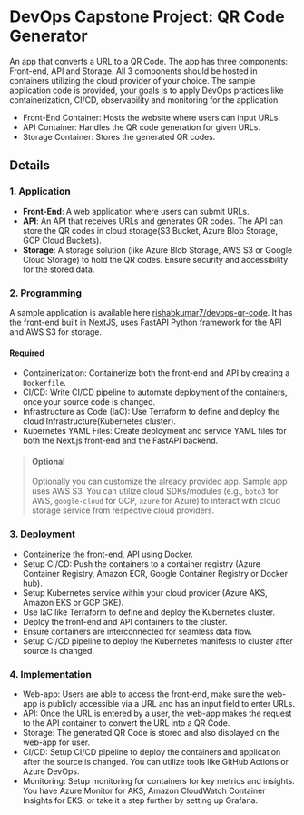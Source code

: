 # DevOps Capstone Project: QR Code Generator

An app that converts a URL to a QR Code. The app has three components: Front-end, API and Storage. All 3 components should be hosted in containers utilizing the cloud provider of your choice. The sample application code is provided, your goals is to apply DevOps practices like containerization, CI/CD, observability and monitoring for the application.

- Front-End Container: Hosts the website where users can input URLs.
- API Container: Handles the QR code generation for given URLs.
- Storage Container: Stores the generated QR codes.

## Details

### 1. Application

- **Front-End**: A web application where users can submit URLs.
- **API**: An API that receives URLs and generates QR codes.
The API can store the QR codes in cloud storage(S3 Bucket, Azure Blob Storage, GCP Cloud Buckets).
- **Storage**: A storage solution (like Azure Blob Storage, AWS S3 or Google Cloud Storage) to hold the QR codes.
Ensure security and accessibility for the stored data.

### 2. Programming

A sample application is available here [rishabkumar7/devops-qr-code](https://github.com/rishabkumar7/devops-qr-code). It has the front-end built in NextJS, uses FastAPI Python framework for the API and AWS S3 for storage.

#### Required

- Containerization: Containerize both the front-end and API by creating a `Dockerfile`.
- CI/CD: Write CI/CD pipeline to automate deployment of the containers, once your source code is changed.
- Infrastructure as Code (IaC): Use Terraform to define and deploy the cloud Infrastructure(Kubernetes cluster).
- Kubernetes YAML Files: Create deployment and service YAML files for both the Next.js front-end and the FastAPI backend.

> #### Optional
> Optionally you can customize the already provided app.
Sample app uses AWS S3. You can utilize cloud SDKs/modules (e.g., `boto3` for AWS, `google-cloud` for GCP, `azure` for Azure) to interact with cloud storage service from respective cloud providers.

### 3. Deployment

- Containerize the front-end, API using Docker.
- Setup CI/CD: Push the containers to a container registry (Azure Container Registry, Amazon ECR, Google Container Registry or Docker hub).
- Setup Kubernetes service within your cloud provider (Azure AKS, Amazon EKS or GCP GKE).
- Use IaC like Terraform to define and deploy the Kubernetes cluster.
- Deploy the front-end and API containers to the cluster.
- Ensure containers are interconnected for seamless data flow.
- Setup CI/CD pipeline to deploy the Kubernetes manifests to cluster after source is changed.

### 4. Implementation

- Web-app: Users are able to access the front-end, make sure the web-app is publicly accessible via a URL and has an input field to enter URLs.
- API: Once the URL is entered by a user, the web-app makes the request to the API container to convert the URL into a QR Code.
- Storage: The generated QR Code is stored and also displayed on the web-app for user.
- CI/CD: Setup CI/CD pipeline to deploy the containers and application after the source is changed. You can utilize tools like GitHub Actions or Azure DevOps.
- Monitoring: Setup monitoring for containers for key metrics and insights. You have Azure Monitor for AKS, Amazon CloudWatch Container Insights for EKS, or take it a step further by setting up Grafana.
